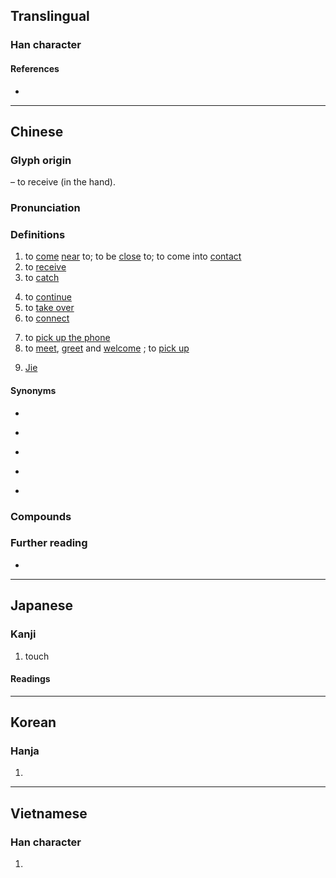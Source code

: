 {{character info}}
==Translingual==

===Han character===
{{Han char|rn=64|rad=手|as=08|sn=11|four=50044|canj=QYTV|ids=⿰扌妾}}

====References====
* {{Han ref|kx=0439.040|dkj=12280|dj=0789.040|hdz=31905.010|uh=63A5|ud=25509|bh=B1B5|bd=45493}}

----

==Chinese==
{{zh-forms}}

===Glyph origin===
{{Han etym}}
{{Han compound|手|alt1=扌|妾|c1=s|c2=p|ls=psc}} – to receive (in the hand).

===Pronunciation===
{{zh-pron
|m=jiē
|m-s=jie2
|c=zip3
|c-t=
|g=
|h=pfs=chiap;gd=jiab5
|j=
|mb=ciĕ
|md=ciék
|mn=chih/chiap
|mn_note=chih - vernacular; chiap - literary
|mn-t=zih4/ziab4
|mn-t_note=zih4 - vernacular; ziab4 - literary
|w=4jiq
|x=
|mc=y
|oc=y
|ma=y
|cat=v,pn
}}

===Definitions===
{{zh-hanzi}}

# to [[come]] [[near]] to; to be [[close]] to; to come into [[contact]]
# to [[receive]]
# to [[catch]]
#: {{zh-x|接球|to catch a ball}}
# to [[continue]]
# to [[take over]]
# to [[connect]]
#: {{zh-x|接口|(computing) interface}}
# to [[pick up the phone]]
# to [[meet]], [[greet]] and [[welcome]] {{gl|someone}}; to [[pick up]] {{gl|a person}}
#: {{zh-x|我 現在 在 開車 去 接 你。|I'm driving over to '''pick''' you '''up''' right now.}}
# {{surname|zh|dot=:}} [[Jie]]

====Synonyms====
* {{s|to come near to}}
{{zh-syn-saurus|臨近}}
* {{s|to connect}}
{{zh-syn-saurus|連接}}
* {{s|to continue}}
{{zh-syn-saurus|延續}}
* {{s|to pick up the phone}} {{q|Cantonese}} {{zh-l|聽}}
* {{s|to meet, greet and welcome}} {{zh-l|迎接}}

===Compounds===
{{zh-der|接班|接班人|接茬儿|接產|接觸|接觸眼鏡|接待|接到|接敵|接地|接點|接二連三|接防|接風|接羔|接骨|接骨木|接管|接軌|接合|接活|接火|接濟|接駕|接見|接界|接近|接境|接客|接口|接力|接力棒|接力賽跑|接連|接鄰|接龍|接納|接盤|接氣|接洽|接腔|接親|接球|接任|接衫|接墒|接生|接事|接收|接手|接受|接穗|接榫|接談|接替|接通|接頭|接頭兒|接吻|接物|接線|接線員|接續|接引|接應|接遇|接援|接站|接著/接着|接枝|接踵|接種|待人接物|後手不接|再接再厲|兩接|外接圓|剪接|割接法|交頭接耳|延接|固接|交口接耳|切接法|引接|傳宗接代|夜以接日|不接|密接|反接|嫁接|交接|大隊接力|劈接法|個人撥接|直接推理|應接如響|接木|接膝|接耳|直接貿易|指定轉接|接三|接合生殖|接觸力|直接證據|攙言接語|接侍|接物鏡|片接寸附|接舌子|款接|接招|接踵摩肩|焊接藝術|接碴兒|接絲鞭|水光接天|接靈|接灶|接位|接續香煙|接觸傳染|承接|推誠接物|接片|相接|接殺|短兵相接|撥接服務|直接政治|禮賢接士|接神|接淅而行|接輿歌鳳|接棒人|接替栽培|接骨匠|接踵而至|攙話接舌|直接徵稅|接連不斷|接腳|插接|直接選舉|移花接木|熔接|接財神|氣體熔接|接駁|接踵比肩|承顏接辭|攀高接貴|應接|接地線|焊接|短接|接目鏡|接吻病|焊接材料|直接肥料|直接稅|直接灸|直接民權|直接接觸|直接保護|直接了當|熔接法|直接|目不暇接|接下|接嘴|接紹香煙|接捻子|疊接|接交|接待員|接對|接踵而來|接線生|接生婆|接戰|攜手接武|接福|接路頭|接骨眼兒|接掌|接簇|撥接|接急|接壤|接縫|直接立法|接芽|接應不暇|接獲|添枝接葉|接棒|接關係|短兵接戰|接送|撥接費|直接廣播|應接不暇|接筍|接三換九|接袂成帷|接力賽|枝接|接聲兒|摩肩接踵|接耳交頭|接運|接辦|接輿|接貴攀高|間接經驗|連接詞|跳接|銲接|間接選舉|風馬不接|管接頭|連接器|聯接|鋁融接劑|鄰接|耳鬢交接|芽接法|緊接著/紧接着|連朝接夕|繃接|轉接|青黃不接|連接線|預防接種|舳艫啣接|間接|間接照明|迎接|間接灸|逢低承接|間接民權|緊接|連三接二|間接證據|連三接四|連接|間接貿易|間接稅|間接推論|間接成本|鉚接|自然接種|配接卡|間接推理|逆接|鍛接|踵接|肩摩踵接|銜接|間接正犯|接官|接格}}

===Further reading===
* {{thcwd|7330}}

{{zh-cat|Beginning}}

----

==Japanese==

===Kanji===
{{ja-kanji|grade=5|rs=手08}}

# touch

====Readings====
{{ja-readings
|goon=しょう<せふ
|kanon=しょう<せふ
|kanyoon=せつ
|kun=つ-ぐ, まじ-わる<まじ-はる
}}

----

==Korean==

===Hanja===
{{ko-hanja|hangeul=접|eumhun=|rv=jeop|mr=chŏp|y=cep}}

# {{rfdef|ko|sort=手08}}

----

==Vietnamese==

===Han character===
{{vi-hantu|[[tiếp]]|rs=手08}}

# {{rfdef|vi|sort=手08}}